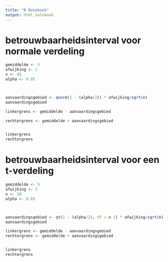 ```yaml
---
title: "R Notebook"
output: html_notebook
---
```




# betrouwbaarheidsinterval voor normale verdeling

```r
gemiddelde <- 5
afwijking <- 2
n <- 45
alpha <- 0.05



aanvaardingsgebied <- qnorm(1 - (alpha/2)) * afwijking/sqrt(n)
aanvaardingsgebied

linkergrens <- gemiddelde - aanvaardingsgebied

rechtergrens <- gemiddelde + aanvaardingsgebied


linkergrens
rechtergrens

```




# betrouwbaarheidsinterval voor een t-verdeling

```r
gemiddelde <- 5
afwijking <- 2
n <- 20
alpha <- 0.05



aanvaardingsgebied <- qt(1 - (alpha/2), df = n-1) * afwijking/sqrt(n)
aanvaardingsgebied

linkergrens <- gemiddelde - aanvaardingsgebied
rechtergrens <- gemiddelde + aanvaardingsgebied


linkergrens
rechtergrens

```




